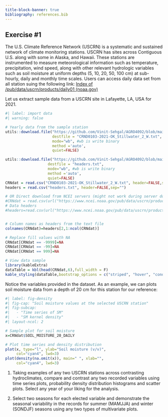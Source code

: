 ```yaml
---
title-block-banner: true
bibliography: references.bib
---
```


## Exercise #1

The U.S. Climate Reference Network (USCRN) is a systematic and sustained network of climate monitoring stations. USCRN has sites across Contiguous U.S. along with some in Alaska, and Hawaii. These stations are instrumented to measure meteorological information such as temperature, precipitation, wind speed, along with other relevant hydrologic variables such as soil moisture at uniform depths (5, 10, 20, 50, 100 cm) at sub-hourly, daily and monthly time scales. Users can access daily data set from all station suing the following link: [Index of /pub/data/uscrn/products/daily01 (noaa.gov)](https://www.ncei.noaa.gov/pub/data/uscrn/products/daily01/)

Let us extract sample data from a USCRN site in Lafayette, LA, USA for 2021.

```r
#| label: import data
#| warning: false

# Yearly data from the sample station
utils::download.file("https://github.com/Vinit-Sehgal/AGRO4092/blob/main/SampleData-master/CRN_data/CRND0103-2021-OK_Stillwater_2_W.txt?raw=true",
                     destfile = "CRND0103-2021-OK_Stillwater_2_W.txt", 
                     mode="wb", #wb is write binary
                     method ='auto', 
                     quiet=FALSE)

utils::download.file("https://github.com/Vinit-Sehgal/AGRO4092/blob/main/SampleData-master/CRN_data/HEADERS.txt?raw=true",
                   destfile = "headers.txt", 
                   mode="wb", #wb is write binary
                   method ='auto', 
                   quiet=FALSE)
CRNdat = read.csv("CRND0103-2021-OK_Stillwater_2_W.txt", header=FALSE,sep="")
headers = read.csv("headers.txt", header=FALSE,sep="")

# OR Direct download from NCEI servers (might not work during server downtime)
#CRNdat = read.csv(url("https://www.ncei.noaa.gov/pub/data/uscrn/products/daily01/2021/CRND0103-2021-OK_Stillwater_2_W.txt"), header=FALSE,sep="")
# Data headers
#headers=read.csv(url("https://www.ncei.noaa.gov/pub/data/uscrn/products/daily01/headers.txt"), header=FALSE,sep="")


# Column names as headers from the text file
colnames(CRNdat)=headers[2,1:ncol(CRNdat)]

# Replace fill values with NA
CRNdat[CRNdat == -9999]=NA
CRNdat[CRNdat == -99]=NA
CRNdat[CRNdat == 999]=NA

# View data sample
library(kableExtra)
dataTable = kbl(head(CRNdat,6),full_width = F)
kable_styling(dataTable,bootstrap_options = c("striped", "hover", "condensed", "responsive"))


```

Notice the variables provided in the dataset. As an example, we can plots soil moisture data from a depth of 20 cm for this station for our reference:

```r
#| label: fig-density
#| fig-cap: "Soil moisture values at the selected USCRN station"
#| fig-subcap:
#|   - "Time series of SM"
#|   - "SM kernel density"
#| layout-ncol: 2

# Sample plot for soil moisture
x=CRNdat$SOIL_MOISTURE_20_DAILY

# Plot time series and density distribution 
plot(x, type="l", ylab="Soil moisture (v/v)", 
     col="cyan4", lwd=3)
plot(density(na.omit(x)), main=" ", xlab="", 
     col="cyan4", lwd=3)
```

1.  Taking examples of any two USCRN stations across contrasting hydroclimates, compare and contrast any two recorded variables using time series plots, probability density distribution histograms and scatter plots. Select any year of your liking for the analysis.

2.  Select two seasons for each elected variable and demonstrate the seasonal variability in the records for summer (MAMJJA) and winter (SONDJF) seasons using any two types of multivariate plots.
